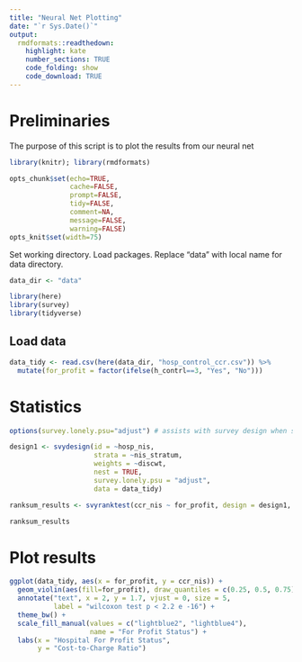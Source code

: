 ```yaml
---
title: "Neural Net Plotting"
date: "`r Sys.Date()`"
output:
  rmdformats::readthedown:
    highlight: kate
    number_sections: TRUE
    code_folding: show
    code_download: TRUE
---
```


# Preliminaries 

The purpose of this script is to plot the results from our neural net

```r

library(knitr); library(rmdformats)

opts_chunk$set(echo=TRUE,
               cache=FALSE,
               prompt=FALSE,
               tidy=FALSE,
               comment=NA,
               message=FALSE,
               warning=FALSE)
opts_knit$set(width=75)


```

Set working directory. Load packages. Replace "data" with local name for data directory.

```r
data_dir <- "data"

library(here)
library(survey)
library(tidyverse)
```

## Load data

```r

data_tidy <- read.csv(here(data_dir, "hosp_control_ccr.csv")) %>%
  mutate(for_profit = factor(ifelse(h_contrl==3, "Yes", "No")))

```

# Statistics

```r
options(survey.lonely.psu="adjust") # assists with survey design when strata have minimal samples

design1 <- svydesign(id = ~hosp_nis, 
                     strata = ~nis_stratum,
                     weights = ~discwt, 
                     nest = TRUE,
                     survey.lonely.psu = "adjust", 
                     data = data_tidy)

ranksum_results <- svyranktest(ccr_nis ~ for_profit, design = design1, test = "wilcoxon")

ranksum_results

```



# Plot results

```r

ggplot(data_tidy, aes(x = for_profit, y = ccr_nis)) + 
  geom_violin(aes(fill=for_profit), draw_quantiles = c(0.25, 0.5, 0.75)) +
  annotate("text", x = 2, y = 1.7, vjust = 0, size = 5,
           label = "wilcoxon test p < 2.2 e -16") +
  theme_bw() +
  scale_fill_manual(values = c("lightblue2", "lightblue4"), 
                    name = "For Profit Status") + 
  labs(x = "Hospital For Profit Status",
       y = "Cost-to-Charge Ratio")

```

